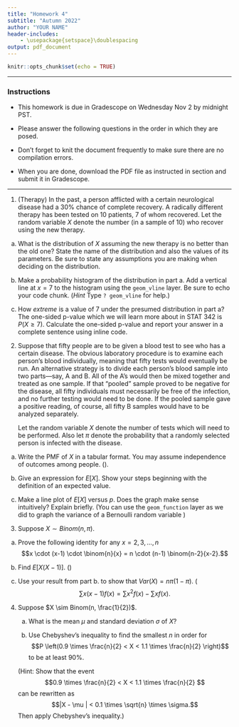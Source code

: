 ```yaml
---
title: "Homework 4"
subtitle: "Autumn 2022"
author: "YOUR NAME"
header-includes:
    - \usepackage{setspace}\doublespacing
output: pdf_document
---
```


```r
knitr::opts_chunk$set(echo = TRUE)

```

* * * 

### Instructions

- This homework is due in Gradescope on Wednesday Nov 2 by midnight PST.

- Please answer the following questions in the order in which they are posed. 

- Don't forget to knit the document frequently to make sure there are no compilation errors. 

- When you are done, download the PDF file as instructed in section and submit it in Gradescope. 


* * *


1. (Therapy) In the past, a person afflicted with a certain neurological disease had a 30% chance of complete recovery. A radically different therapy has been tested on 10 patients, 7 of whom recovered. Let the random variable $X$ denote the number (in a sample of 10) who recover using the new therapy. 

a. What is the distribution of $X$ assuming the new therapy is no better than the old one? State the name of the distribution and also the values of its parameters. Be sure to state any assumptions you are making when deciding on the distribution. 

b. Make a probability histogram of the distribution in part a. Add a vertical line at $x=7$ to the histogram using the `geom_vline` layer.  Be sure to echo your code chunk. (*Hint* Type `? geom_vline` for help.)

c. How *extreme* is a value of 7 under the presumed distribution in part a? The one-sided p-value which we will learn more about in STAT 342 is $P(X \geq 7)$. Calculate the one-sided p-value and report your answer in a complete sentence using inline code.  

2. Suppose that fifty people are to be given a blood test to see who has a certain disease. The obvious laboratory procedure is to examine each person’s blood individually,
meaning that fifty tests would eventually be run. An alternative strategy is to divide
each person’s blood sample into two parts—say, A and B. All of the A’s would then
be mixed together and treated as one sample. If that “pooled” sample proved to be negative for the disease, all fifty individuals must necessarily be free of the infection,
and no further testing would need to be done. If the pooled sample gave a positive
reading, of course, all fifty B samples would have to be analyzed separately.

   Let the random variable $X$ denote the number of tests which will need to be performed. Also let $\pi$ denote the probability that a randomly selected person is infected with the disease.

a. Write the PMF of $X$ in a tabular format. You may assume independence of outcomes among people. (\emph{Hint: $X$ only has 2 values: 1, 51}).

b. Give an expression for $E\left[X \right]$. Show your steps beginning with the definition of an expected value.

c. Make a line plot of $E\left[X \right]$ versus $p$. Does the graph make sense intuitively? Explain briefly. (You can use the `geom_function` layer as we did to graph the variance of a Bernoulli random variable )


3. Suppose $X \sim Binom(n, \pi)$. 
   
a.  Prove the following identity for any $x = 2, 3, \dots, n$
   $$x \cdot (x-1) \cdot \binom{n}{x} = n \cdot (n-1) \binom{n-2}{x-2}.$$  

b. Find $E\left[ X (X-1) \right]$. (\emph{Hint: follow the derivation for $E\left[X \right]$ in Theorem 7.1 for the binomial random variable})
   
c. Use your result from part b. to show that 
   $Var(X) = n \pi (1-\pi).$ (\emph{Hint:} 
   $$\sum x (x-1) f(x) = \sum x^2 f(x) - \sum x f(x).$$
   
   
4. Suppose $X \sim Binom(n, \frac{1}{2})$. 

   a. What is the mean $\mu$ and standard deviation $\sigma$ of $X$?
   
   b. Use Chebyshev's inequality to find the smallest $n$ in order for 
$$P \left(0.9 \times \frac{n}{2} < X < 1.1 \times \frac{n}{2} \right)$$ to be at least 90%.

   (Hint: Show that the event $$0.9 \times \frac{n}{2} < X < 1.1 \times \frac{n}{2} $$ can be rewritten as $$|X - \mu | < 0.1 \times \sqrt{n} \times \sigma.$$ Then apply Chebyshev's inequality.)

<!---
a. Use Chebychev's inequality What can be said about the probability that $40 < X < 60$?

\begi
Suppose that it is known that the number of items produced in a factory during a
week is a random variable - $X$-  with mean 50. 
If the variance of a week’s production is known to equal 25, then what can
be said about the probability that this week’s production will be between 40
and 60? 

<!---
a. Use Chebyshev's inequality to get an upper bound on the probability that the $X$ is at least 2 standard deviations from expected.

a. What can be said, using Chebyshev's inequality, about the  Assume $X \sim Binom(n, \frac{1}{2})$. Use Chebyshev's inequality to get a lower bound on $n$ so that
$$P(|X - \frac{n}{2}| \geq 0.1 n ) \leq 0.1.$$

--->